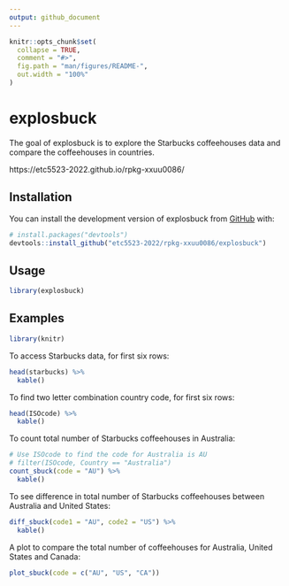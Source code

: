 ```yaml
---
output: github_document
---
```


<!-- README.md is generated from README.Rmd. Please edit that file -->

```r
knitr::opts_chunk$set(
  collapse = TRUE,
  comment = "#>",
  fig.path = "man/figures/README-",
  out.width = "100%"
)
```

# explosbuck

<!-- badges: start -->
<!-- badges: end -->

The goal of explosbuck is to explore the Starbucks coffeehouses data and compare the
coffeehouses in countries. 

https://etc5523-2022.github.io/rpkg-xxuu0086/

## Installation

You can install the development version of explosbuck from [GitHub](https://github.com/etc5523-2022/rpkg-xxuu0086) with:

``` r
# install.packages("devtools")
devtools::install_github("etc5523-2022/rpkg-xxuu0086/explosbuck")
```

## Usage

```r
library(explosbuck)
```

## Examples
```r
library(knitr)
```


To access Starbucks data, for first six rows:

```r
head(starbucks) %>%
  kable()
```

To find two letter combination country code, for first six rows:

```r
head(ISOcode) %>%
  kable()
```

To count total number of Starbucks coffeehouses in Australia:

```r
# Use ISOcode to find the code for Australia is AU
# filter(ISOcode, Country == "Australia")
count_sbuck(code = "AU") %>%
  kable()
```

To see difference in total number of Starbucks coffeehouses between Australia and United States:

```r
diff_sbuck(code1 = "AU", code2 = "US") %>%
  kable()
```

A plot to compare the total number of coffeehouses for Australia, United States and Canada:

```r
plot_sbuck(code = c("AU", "US", "CA"))
```
